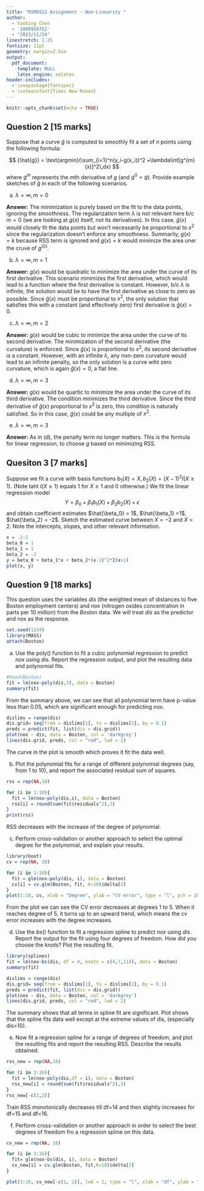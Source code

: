 ```yaml
---
title: "RSM8512 Assignment - Non-Linearity "
author:
  - Yanbing Chen
  - '1009958752'
  - "2023/11/24"
linestretch: 1.25
fontsize: 11pt
geometry: margin=2.5cm
output: 
  pdf_document:
    template: NULL
    latex_engine: xelatex
header-includes:
  - \usepackage{fontspec}
  - \setmainfont{Times New Roman}
---
```


```r
knitr::opts_chunk$set(echo = TRUE)
```

## Question 2 [15 marks]
Suppose that a curve ${\hat{g}}$ is computed to smoothly fit a set of $n$ points using the following formula:

$$ {\hat{g}} = \text{argmin}(\sum_{i=1}^n(y_i-g(x_i))^2 +\lambda\int[g^{m}(x)]^2\,dx)  $$
where $g^{m}$ represents the $m$th derivative of $g$ (and $g^{0} = g$). Provide example sketches of $\hat{g}$ in each of the following scenarios.

(a) $\lambda = \infty, m = 0$

**Answer:** The minimization is purely based on the fit to the data points, ignoring the smoothness. The regularization term $\lambda$ is not relevant here b/c $m=0$ (we are looking at $g(x)$ itself, not its derivatives). In this case, $\hat g(x)$ would closely fit the data points but won't necessarily be proportional to $x^2$ since the regularization doesn't enforce any smoothness. Summarily, $g(x) = k$ because RSS term is ignored and $g(x) = k$ would minimize the area uner the cruve of $g^{(0)}$.

(b) $\lambda = \infty, m = 1$

**Answer:** $g(x)$ would be quadratic to minimize the area under the curve of its first derivative. This scenario minimizes the first derivative, which would lead to a function where the first derivative is constant. However, b/c $\lambda$ is infinite, the solution would be to have the first derivative as close to zero as possible. Since $\hat g(x)$ must be proportional to $x^2$, the only solution that satisfies this with a constant (and effectively zero) first derivative is $\hat g(x) = 0$.


(c) $\lambda = \infty, m = 2$

**Answer:** $g(x)$ would be cubic to minimize the area under the curve of its second derivative. The minimization of the second derivative (the curvature) is enforced. Since  $\hat g(x)$ is proportional to $x^2$, its second derivative is a constant. However, with an infinite $\lambda$, any non-zero curvature would lead to an infinite penalty, so the only solution is a curve wiht zero curvature, which is again $\hat g(x) = 0$, a flat line.


(d) $\lambda = \infty, m = 3$

**Answer:**  $g(x)$ would be quartic to minimize the area under the curve of its third derivative. The condition minimizes the third derivative. Since the third derivative of  $\hat g(x)$ proportional to $x^2$ is zero, this condition is naturally satisfied. So in this case, $\hat g(x)$ could be any multiple of $x^2$.

(e) $\lambda = \infty, m = 3$

**Answer:**  As in (d), the penalty term no longer matters. This is the formula for linear regression, to choose $g$ based on minimizing RSS.

## Quesiton 3 [7 marks]
Suppose we fit a curve with basis functions $b_1(X) = X, b_2(X) = (X-1)^2I(X\geq1)$. (Note taht $I(X\geq 1)$ equals 1 for $X \geq1$ and 0 otherwise.) We fit the linear regression model
$$ Y = \beta_0 + \beta_1b_1(X) + \beta_2b_2(X) +\epsilon$$
and obtain coefficient estimates $\hat{\beta_0} = 1$, $\hat{\beta_1} =1$, $\hat{\beta_2} = -2$. Sketch the estimated curve between $X = -2$ and $X=2$. Note the intercepts, slopes, and other relevant information.

```r
x = -2:2
beta_0 = 1
beta_1 = 1
beta_2 = -2
y = beta_0 + beta_1*x + beta_2*(x-1)^2*I(x>1)
plot(x, y)
```




## Question 9 [18 marks]

This question uses the variables $dis$ (the weighted mean of distances to five Boston employment centers) and $nox$ (nitrogen oxides concentration in parts per 10 million) from the $Boston$ data. We will treat $dis$ as the predictor and nox as the response.

```r
set.seed(1234)
library(MASS)
attach(Boston)
```


(a) Use the poly() function to fit a cubic polynomial regression to predict $nox$ using $dis$. Report the regression output, and plot the resulting data and polynomial fits.

```r
#head(Boston)
fit = lm(nox~poly(dis,3), data = Boston)
summary(fit)
```

From the summary above, we can see that all polynomial term have p-value less than 0.05, which are significant enough for predicting $nox$.

```r
dislims = range(dis)
dis.grid= seq(from = dislims[1], to = dislims[2], by = 0.1)
preds = predict(fit, list(dis = dis.grid))
plot(nox ~ dis, data = Boston, col = 'darkgrey')
lines(dis.grid, preds, col = "red", lwd = 2)
```

The curve in the plot is smooth which proves it fit the data well.

(b) Plot the polynomial fits for a range of different polynomial degrees (say, from 1 to 10), and report the associated residual sum of squares.

```r
rss = rep(NA,10)

for (i in 1:10){
  fit = lm(nox~poly(dis,i), data = Boston)
  rss[i] = round(sum(fit$residuals^2),3)
}
print(rss)

```

RSS decreases with the increase of the degree of polynomial.

(c) Perform cross-validation or another approach to select the optimal degree for the polynomial, and explain your results.

```r
library(boot)
cv = rep(NA, 10)

for (i in 1:10){
  fit = glm(nox~poly(dis, i), data = Boston)
  cv[i] = cv.glm(Boston, fit, K=10)$delta[2]
}
plot(1:10, cv, xlab = "Degree", ylab = "CV error", type = "l", pch = 20, lwd = 2)
```
From the plot we can see the CV error decreases at degrees 1 to 5. When it reaches degree of 5, it turns up to an upward trend, which means the cv error increases with the degree increases.

(d) Use the $bs()$ function to fit a regression spline to predict $nox$ using $dis$. Report the output for the fit using four degrees of freedom. How did you choose the knots? Plot the resulting fit.


```r
library(splines)
fit = lm(nox~bs(dis, df = 4, knots = c(4,7,11)), data = Boston)
summary(fit)
```

```r
dislims = range(dis)
dis.grid= seq(from = dislims[1], to = dislims[2], by = 0.1)
preds = predict(fit, list(dis = dis.grid))
plot(nox ~ dis, data = Boston, col = 'darkgrey')
lines(dis.grid, preds, col = "red", lwd = 2)
```

The summary shows that all terms in spline fit are significant. Plot shows that the spline fits data well except at the extreme values of dis, (especially dis>10).

(e) Now fit a regression spline for a range of degrees of freedom, and plot the resulting fits and report the resulting RSS. Describe the results obtained.

```r
rss_new = rep(NA,16)

for (i in 3:16){
  fit = lm(nox~poly(dis,df = i), data = Boston)
  rss_new[i] = round(sum(fit$residuals^2),3)
}
rss_new[-c(1,2)]
```
Train RSS monotonically decreases till df=14 and then slightly increases for df=15 and df=16.

(f) Perform cross-validation or another approach in order to select the best degrees of freedom fro a regression spline on this data.


```r
cv_new = rep(NA, 16)

for (i in 3:16){
  fit= glm(nox~bs(dis, i), data = Boston)
  cv_new[i] = cv.glm(Boston, fit,K=10)$delta[2]
}

plot(3:16, cv_new[-c(1, 2)], lwd = 2, type = "l", xlab = "df", ylab = "CV error")
```





